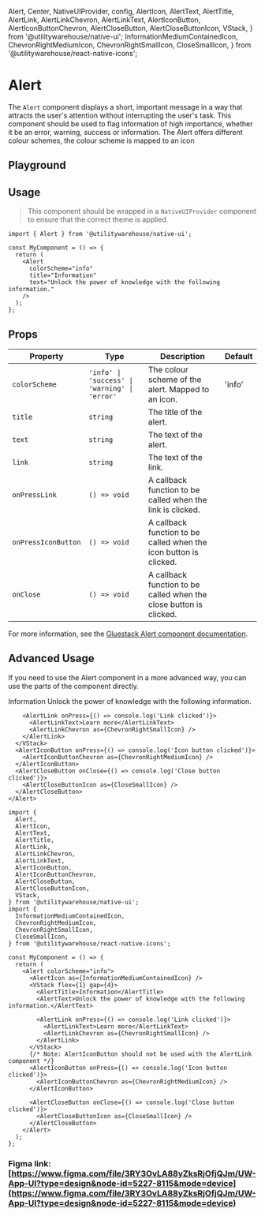   Alert,
  Center,
  NativeUIProvider,
  config,
  AlertIcon,
  AlertText,
  AlertTitle,
  AlertLink,
  AlertLinkChevron,
  AlertLinkText,
  AlertIconButton,
  AlertIconButtonChevron,
  AlertCloseButton,
  AlertCloseButtonIcon,
  VStack,
} from '@utilitywarehouse/native-ui';
  InformationMediumContainedIcon,
  ChevronRightMediumIcon,
  ChevronRightSmallIcon,
  CloseSmallIcon,
} from '@utilitywarehouse/react-native-icons';

<Meta of={AlertStories} />

# Alert

The `Alert` component displays a short, important message in a way that attracts the user's attention without interrupting the user's task.
This component should be used to flag information of high importance, whether it be an error, warning, success or information.
The Alert offers different colour schemes, the colour scheme is mapped to an icon

## Playground

<Primary />

<Controls />

## Usage

> This component should be wrapped in a `NativeUIProvider` component to ensure that the correct theme is applied.

<Canvas>
  <NativeUIProvider>
    <Alert
      colorScheme="info"
      title="Information"
      text="Unlock the power of knowledge with the following information."
    />
  </NativeUIProvider>
</Canvas>

```tsx
import { Alert } from '@utilitywarehouse/native-ui';

const MyComponent = () => {
  return (
    <Alert
      colorScheme="info"
      title="Information"
      text="Unlock the power of knowledge with the following information."
    />
  );
};
```

## Props

| Property            | Type                                          | Description                                                        | Default |
| ------------------- | --------------------------------------------- | ------------------------------------------------------------------ | ------- |
| `colorScheme`       | `'info' \| 'success' \| 'warning' \| 'error'` | The colour scheme of the alert. Mapped to an icon.                 | 'info'  |
| `title`             | `string`                                      | The title of the alert.                                            |         |
| `text`              | `string`                                      | The text of the alert.                                             |         |
| `link`              | `string`                                      | The text of the link.                                              |         |
| `onPressLink`       | `() => void`                                  | A callback function to be called when the link is clicked.         |         |
| `onPressIconButton` | `() => void`                                  | A callback function to be called when the icon button is clicked.  |         |
| `onClose`           | `() => void`                                  | A callback function to be called when the close button is clicked. |         |

For more information, see the [Gluestack Alert component documentation](https://gluestack.io/ui/docs/components/feedback/alert).

## Advanced Usage

If you need to use the Alert component in a more advanced way, you can use the parts of the component directly.

<Canvas>
  <NativeUIProvider>
    <Alert colorScheme="info">
      <AlertIcon as={InformationMediumContainedIcon} />
      <VStack flex={1} gap={4}>
        <AlertTitle>Information</AlertTitle>
        <AlertText>Unlock the power of knowledge with the following information.</AlertText>

        <AlertLink onPress={() => console.log('Link clicked')}>
          <AlertLinkText>Learn more</AlertLinkText>
          <AlertLinkChevron as={ChevronRightSmallIcon} />
        </AlertLink>
      </VStack>
      <AlertIconButton onPress={() => console.log('Icon button clicked')}>
        <AlertIconButtonChevron as={ChevronRightMediumIcon} />
      </AlertIconButton>
      <AlertCloseButton onClose={() => console.log('Close button clicked')}>
        <AlertCloseButtonIcon as={CloseSmallIcon} />
      </AlertCloseButton>
    </Alert>

  </NativeUIProvider>
</Canvas>

```tsx
import {
  Alert,
  AlertIcon,
  AlertText,
  AlertTitle,
  AlertLink,
  AlertLinkChevron,
  AlertLinkText,
  AlertIconButton,
  AlertIconButtonChevron,
  AlertCloseButton,
  AlertCloseButtonIcon,
  VStack,
} from '@utilitywarehouse/native-ui';
import {
  InformationMediumContainedIcon,
  ChevronRightMediumIcon,
  ChevronRightSmallIcon,
  CloseSmallIcon,
} from '@utilitywarehouse/react-native-icons';

const MyComponent = () => {
  return (
    <Alert colorScheme="info">
      <AlertIcon as={InformationMediumContainedIcon} />
      <VStack flex={1} gap={4}>
        <AlertTitle>Information</AlertTitle>
        <AlertText>Unlock the power of knowledge with the following information.</AlertText>

        <AlertLink onPress={() => console.log('Link clicked')}>
          <AlertLinkText>Learn more</AlertLinkText>
          <AlertLinkChevron as={ChevronRightSmallIcon} />
        </AlertLink>
      </VStack>
      {/* Note: AlertIconButton should not be used with the AlertLink component */}
      <AlertIconButton onPress={() => console.log('Icon button clicked')}>
        <AlertIconButtonChevron as={ChevronRightMediumIcon} />
      </AlertIconButton>

      <AlertCloseButton onClose={() => console.log('Close button clicked')}>
        <AlertCloseButtonIcon as={CloseSmallIcon} />
      </AlertCloseButton>
    </Alert>
  );
};
```

### Figma link: [https://www.figma.com/file/3RY3OvLA88yZksRjOfjQJm/UW-App-UI?type=design&node-id=5227-8115&mode=device](https://www.figma.com/file/3RY3OvLA88yZksRjOfjQJm/UW-App-UI?type=design&node-id=5227-8115&mode=device)
